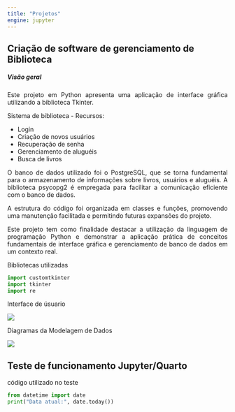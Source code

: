 ---
title: "Projetos"
engine: jupyter
---


## Criação de software de gerenciamento de Biblioteca
##### Visão geral
<div style="text-align: justify;">
Este projeto em Python apresenta uma aplicação de interface gráfica utilizando a biblioteca Tkinter.
</div>

Sistema de biblioteca - Recursos:
<p></p>
- Login
- Criação de novos usuários
- Recuperação de senha
- Gerenciamento de aluguéis
- Busca de livros

<div style="text-align: justify;">
O banco de dados utilizado foi o PostgreSQL, que se torna fundamental para o armazenamento de informações sobre livros, usuários e aluguéis. A biblioteca psycopg2 é empregada para facilitar a comunicação eficiente com o banco de dados.
</div>

<div style="text-align: justify;">
A estrutura do código foi organizada em classes e funções, promovendo uma manutenção facilitada e permitindo futuras expansões do projeto.
</div>

<div style="text-align: justify;">
Este projeto tem como finalidade destacar a utilização da linguagem de programação Python e demonstrar a aplicação prática de conceitos fundamentais de interface gráfica e gerenciamento de banco de dados em um contexto real.
</div>

Bibliotecas utilizadas
```{python}
import customtkinter
import tkinter
import re
```

Interface de úsuario

![](Biblioteca.jpg)


Diagramas da Modelagem de Dados

![](Diagrama_final.jpg)

## Teste de funcionamento Jupyter/Quarto

código utilizado no teste

```{python}
from datetime import date
print("Data atual:", date.today())
```